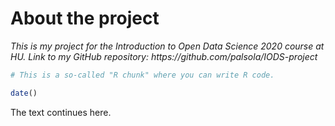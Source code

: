 
# About the project

*This is my project for the Introduction to Open Data Science 2020 course at HU. Link to my GitHub repository: https://github.com/palsola/IODS-project*

```r
# This is a so-called "R chunk" where you can write R code.

date()

```
The text continues here.

